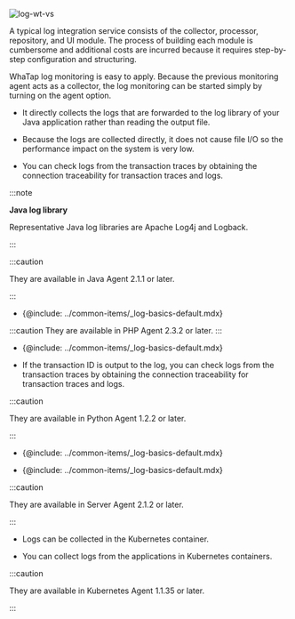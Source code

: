 
![log-wt-vs](/img/log-wt-vs.svg)

<!-- 상단 비교화면 디자인팀 요청~구조도 검토 필요 -->

A typical log integration service consists of the collector, processor, repository, and UI module. The process of building each module is cumbersome and additional costs are incurred because it requires step-by-step configuration and structuring.

WhaTap log monitoring is easy to apply. Because the previous monitoring agent acts as a collector, the log monitoring can be started simply by turning on the agent option.

<Tabs>
<TabItem value="java" label="Java" default>

-   It directly collects the logs that are forwarded to the log library of your Java application rather than reading the output file.  

-   Because the logs are collected directly, it does not cause file I/O so the performance impact on the system is very low.

-   You can check logs from the transaction traces by obtaining the connection traceability for transaction traces and logs.

:::note 

**Java log library**

Representative Java log libraries are Apache Log4j and Logback.

:::

:::caution

They are available in Java Agent 2.1.1 or later.

:::

</TabItem>
<TabItem value="php" label="PHP" default>

-   {@include: ../common-items/_log-basics-default.mdx}  

:::caution
They are available in PHP Agent 2.3.2 or later.
:::

</TabItem>
<TabItem value="python" label="Python" default>

-   {@include: ../common-items/_log-basics-default.mdx}  

-   If the transaction ID is output to the log, you can check logs from the transaction traces by obtaining the connection traceability for transaction traces and logs.  

:::caution

They are available in Python Agent 1.2.2 or later.

:::

</TabItem>
<TabItem value="go" label="Go" default>

-   {@include: ../common-items/_log-basics-default.mdx}  

</TabItem>
<TabItem value="server" label="Server" default>

-   {@include: ../common-items/_log-basics-default.mdx}   

:::caution

They are available in Server Agent 2.1.2 or later.

:::

</TabItem>
<TabItem value="k8s" label="Kubernetes" default>

-   Logs can be collected in the Kubernetes container. 

-   You can collect logs from the applications in Kubernetes containers.

:::caution

They are available in Kubernetes Agent 1.1.35 or later.

:::

</TabItem>
</Tabs>
